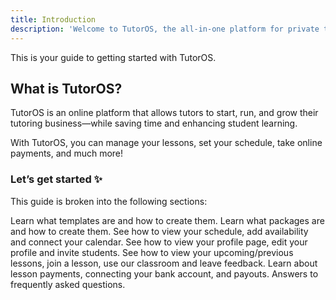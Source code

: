 ```yaml
---
title: Introduction
description: 'Welcome to TutorOS, the all-in-one platform for private tutors.'
---
```


This is your guide to getting started with TutorOS.

## What is TutorOS?

TutorOS is an online platform that allows tutors to start, run, and grow their tutoring business—while saving time and enhancing student learning.

With TutorOS, you can manage your lessons, set your schedule, take online payments, and much more!

### Let’s get started ✨

This guide is broken into the following sections:

<CardGroup cols={2}>
  <Card
    title="Lesson Templates"
    icon="folder"
    href="templates/lesson-template-intro"
  >
    Learn what templates are and how to create them.
  </Card>
  <Card
    title="Lesson Packages"
    icon="box-open"
    href="templates/lesson-template-intro"
  >
    Learn what packages are and how to create them.
  </Card>
  <Card
    title="Schedule"
    icon="calendar"
    href="schedule/manage-availability"
  >
    See how to view your schedule, add availability and connect your calendar.
  </Card>
  <Card
    title="Profile"
    icon="user"
    href="profile/profile-page"
  >
    See how to view your profile page, edit your profile and invite students.
  </Card>
  <Card
    title="Managing Lessons"
    icon="book-open"
    color="#777FD7"
    href="lessons/viewing-lessons"
  >
    See how to view your upcoming/previous lessons, join a lesson, use our classroom and
    leave feedback.
  </Card>
  <Card
    title="Payments"
    icon="credit-card"
    href="payments/payments-intro"
  >
    Learn about lesson payments, connecting your bank account, and payouts.
  </Card>
  <Card
    title="FAQ"
    icon="question"
    href="faq/general-questions"
  >
    Answers to frequently asked questions.
  </Card>
</CardGroup>
